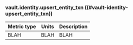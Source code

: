 ### vault.identity.upsert_entity_txn ((#vault-identity-upsert_entity_txn))

Metric type | Units | Description
----------- | ----- | -----------
BLAH     | BLAH    | BLAH